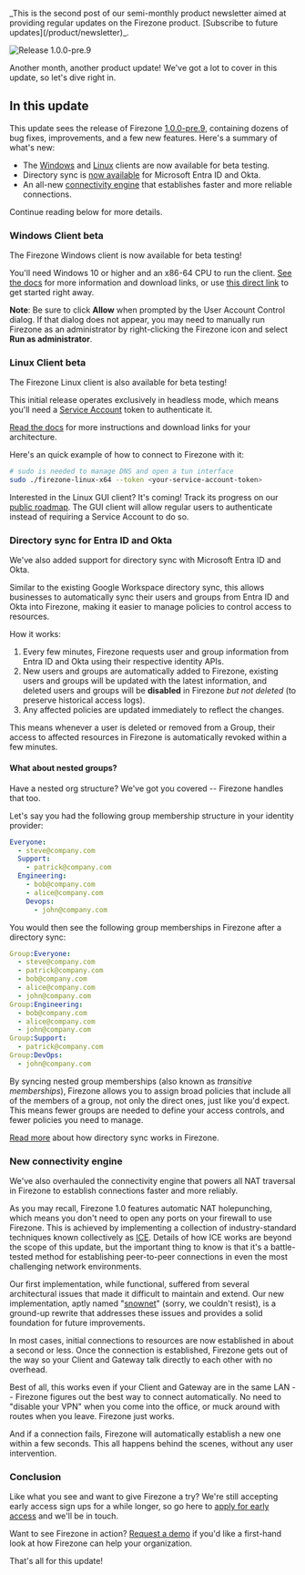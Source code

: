 
<p className="text-sm">
  _This is the second post of our semi-monthly product newsletter aimed at
  providing regular updates on the Firezone product. [Subscribe to future
  updates](/product/newsletter)_.
</p>

<Image
  src="/images/blog/mar-2024-product-update/release-1.0.0-pre.9.png"
  alt="Release 1.0.0-pre.9"
  width={500}
  height={500}
  className="mx-auto rounded shadow"
/>

Another month, another product update! We've got a lot to cover in this update,
so let's dive right in.

## In this update

This update sees the release of Firezone
[1.0.0-pre.9](https://github.com/firezone/firezone/releases/tag/1.0.0-pre.9),
containing dozens of bug fixes, improvements, and a few new features. Here's a
summary of what's new:

- The [Windows](#windows-client-beta) and [Linux](#linux-client-beta) clients
  are now available for beta testing.
- Directory sync is [now available](#directory-sync-for-entra-id-and-okta) for
  Microsoft Entra ID and Okta.
- An all-new [connectivity engine](#new-connectivity-engine) that establishes
  faster and more reliable connections.

Continue reading below for more details.

### Windows Client beta

The Firezone Windows client is now available for beta testing!

You'll need Windows 10 or higher and an x86-64 CPU to run the client.
[See the docs](/kb/user-guides/windows-client) for more information and download
links, or use
[this direct link](https://github.com/firezone/firezone/releases/latest/download/firezone-windows-client-x64.msi)
to get started right away.

**Note**: Be sure to click **Allow** when prompted by the User Account Control
dialog. If that dialog does not appear, you may need to manually run Firezone as
an administrator by right-clicking the Firezone icon and select **Run as
administrator**.

### Linux Client beta

The Firezone Linux client is also available for beta testing!

This initial release operates exclusively in headless mode, which means you'll
need a [Service Account](/kb/authenticate/service-accounts) token to
authenticate it.

[Read the docs](https://www.firezone.dev/kb/user-guides/linux-client) for more
instructions and download links for your architecture.

Here's an quick example of how to connect to Firezone with it:

```bash
# sudo is needed to manage DNS and open a tun interface
sudo ./firezone-linux-x64 --token <your-service-account-token>
```

Interested in the Linux GUI client? It's coming! Track its progress on our
[public roadmap](https://github.com/orgs/firezone/projects/9/views/1?pane=issue&itemId=44218273).
The GUI client will allow regular users to authenticate instead of requiring a
Service Account to do so.

### Directory sync for Entra ID and Okta

We've also added support for directory sync with Microsoft Entra ID and Okta.

Similar to the existing Google Workspace directory sync, this allows businesses
to automatically sync their users and groups from Entra ID and Okta into
Firezone, making it easier to manage policies to control access to resources.

How it works:

1. Every few minutes, Firezone requests user and group information from Entra ID
   and Okta using their respective identity APIs.
1. New users and groups are automatically added to Firezone, existing users and
   groups will be updated with the latest information, and deleted users and
   groups will be **disabled** in Firezone _but not deleted_ (to preserve
   historical access logs).
1. Any affected policies are updated immediately to reflect the changes.

This means whenever a user is deleted or removed from a Group, their access to
affected resources in Firezone is automatically revoked within a few minutes.

#### What about nested groups?

Have a nested org structure? We've got you covered -- Firezone handles that too.

Let's say you had the following group membership structure in your identity
provider:

```yaml
Everyone:
  - steve@company.com
  Support:
    - patrick@company.com
  Engineering:
    - bob@company.com
    - alice@company.com
    Devops:
      - john@company.com
```

You would then see the following group memberships in Firezone after a directory
sync:

```yaml
Group:Everyone:
  - steve@company.com
  - patrick@company.com
  - bob@company.com
  - alice@company.com
  - john@company.com
Group:Engineering:
  - bob@company.com
  - alice@company.com
  - john@company.com
Group:Support:
  - patrick@company.com
Group:DevOps:
  - john@company.com
```

By syncing nested group memberships (also known as _transitive memberships_),
Firezone allows you to assign broad policies that include all of the members of
a group, not only the direct ones, just like you'd expect. This means fewer
groups are needed to define your access controls, and fewer policies you need to
manage.

[Read more](/kb/authenticate/directory-sync) about how directory sync works in
Firezone.

### New connectivity engine

We've also overhauled the connectivity engine that powers all NAT traversal in
Firezone to establish connections faster and more reliably.

As you may recall, Firezone 1.0 features automatic NAT holepunching, which means
you don't need to open any ports on your firewall to use Firezone. This is
achieved by implementing a collection of industry-standard techniques known
collectively as [ICE](https://www.rfc-editor.org/info/rfc8445). Details of how
ICE works are beyond the scope of this update, but the important thing to know
is that it's a battle-tested method for establishing peer-to-peer connections in
even the most challenging network environments.

Our first implementation, while functional, suffered from several architectural
issues that made it difficult to maintain and extend. Our new implementation,
aptly named
"[snownet](https://github.com/firezone/firezone/tree/main/rust/connlib/snownet)"
(sorry, we couldn't resist), is a ground-up rewrite that addresses these issues
and provides a solid foundation for future improvements.

In most cases, initial connections to resources are now established in about a
second or less. Once the connection is established, Firezone gets out of the way
so your Client and Gateway talk directly to each other with no overhead.

Best of all, this works even if your Client and Gateway are in the same LAN --
Firezone figures out the best way to connect automatically. No need to "disable
your VPN" when you come into the office, or muck around with routes when you
leave. Firezone just works.

And if a connection fails, Firezone will automatically establish a new one
within a few seconds. This all happens behind the scenes, without any user
intervention.

### Conclusion

Like what you see and want to give Firezone a try? We're still accepting early
access sign ups for a while longer, so go here to
[apply for early access](/product/early-access) and we'll be in touch.

Want to see Firezone in action? [Request a demo](/product/demo) if you'd like a
first-hand look at how Firezone can help your organization.

That's all for this update!
